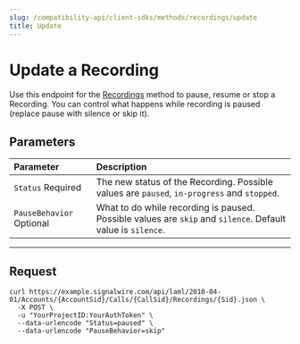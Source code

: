---
slug: /compatibility-api/client-sdks/methods/recordings/update
title: Update
---

# Update a Recording

Use this endpoint for the [Recordings](./index.mdx) method to pause, resume or stop a Recording. 
You can control what happens while recording is paused (replace pause with silence or skip it).

## Parameters

| Parameter                                                  | Description                                                                                                             |
|:-----------------------------------------------------------|:-------------------------------------------------------------------------------------------------------------|
| `Status` <span className="required-arg">Required</span>        | The new status of the Recording. Possible values are `paused`, `in-progress` and `stopped`.                  |
| `PauseBehavior` <span className="optional-arg">Optional</span> | What to do while recording is paused. Possible values are `skip` and `silence`. Default value is `silence`.  |

---

## Request

<Tabs groupId="compatibility-sdks">

<TabItem value="shell" label="cURL">

```shell
curl https://example.signalwire.com/api/laml/2010-04-01/Accounts/{AccountSid}/Calls/{CallSid}/Recordings/{Sid}.json \
  -X POST \
  -u "YourProjectID:YourAuthToken" \
  --data-urlencode "Status=paused" \
  --data-urlencode "PauseBehavior=skip"
```

</TabItem>

</Tabs>
